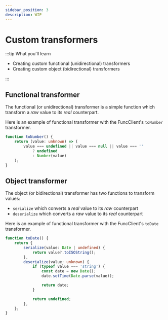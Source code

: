 ```yaml
---
sidebar_position: 3
description: WIP
---
```


# Custom transformers

:::tip What you'll learn

-   Creating custom functional (unidirectional) transformers
-   Creating custom object (bidirectional) transformers

:::

## Functional transformer

The functional (or unidirectional) transformer is a simple function which
transform a _raw_ value to its _real_ counterpart.

Here is an example of functional transformer with the FuncClient's `toNumber`
transformer.

```ts
function toNumber() {
    return (value: unknown) => (
        value === undefined || value === null || value === ''
            ? undefined
            : Number(value)
    );
}
```

## Object transformer

The object (or bidirectional) transformer has two functions to transform values:

- `serialize` which converts a _real_ value to its _raw_ counterpart
- `deserialize` which converts a _raw_ value to its _real_ counterpart

Here is an example of functional transformer with the FuncClient's `toDate`
transformer.

```ts
function toDate() {
    return {
        serialize(value: Date | undefined) {
            return value?.toISOString();
        },
        deserialize(value: unknown) {
            if (typeof value === 'string') {
                const date = new Date();
                date.setTime(Date.parse(value));

                return date;
            }

            return undefined;
        },
    };
}
```
